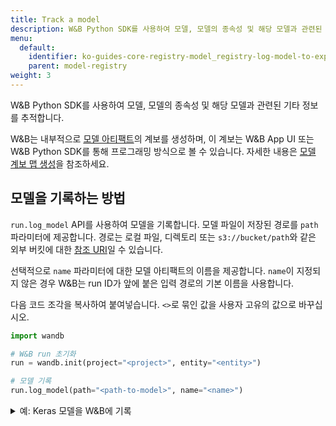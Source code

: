 ```yaml
---
title: Track a model
description: W&B Python SDK를 사용하여 모델, 모델의 종속성 및 해당 모델과 관련된 기타 정보를 추적합니다.
menu:
  default:
    identifier: ko-guides-core-registry-model_registry-log-model-to-experiment
    parent: model-registry
weight: 3
---
```


W&B Python SDK를 사용하여 모델, 모델의 종속성 및 해당 모델과 관련된 기타 정보를 추적합니다.

W&B는 내부적으로 [모델 아티팩트](/ko/guides/core/registry/model_registry/model-management-concepts/#model-artifact)의 계보를 생성하며, 이 계보는 W&B App UI 또는 W&B Python SDK를 통해 프로그래밍 방식으로 볼 수 있습니다. 자세한 내용은 [모델 계보 맵 생성](/ko/guides/core/registry/model_registry/model-lineage/)을 참조하세요.

## 모델을 기록하는 방법

`run.log_model` API를 사용하여 모델을 기록합니다. 모델 파일이 저장된 경로를 `path` 파라미터에 제공합니다. 경로는 로컬 파일, 디렉토리 또는 `s3://bucket/path`와 같은 외부 버킷에 대한 [참조 URI](/ko/guides/artifacts/track-external-files/#amazon-s3--gcs--azure-blob-storage-references)일 수 있습니다.

선택적으로 `name` 파라미터에 대한 모델 아티팩트의 이름을 제공합니다. `name`이 지정되지 않은 경우 W&B는 run ID가 앞에 붙은 입력 경로의 기본 이름을 사용합니다.

다음 코드 조각을 복사하여 붙여넣습니다. `<>`로 묶인 값을 사용자 고유의 값으로 바꾸십시오.

```python
import wandb

# W&B run 초기화
run = wandb.init(project="<project>", entity="<entity>")

# 모델 기록
run.log_model(path="<path-to-model>", name="<name>")
```

<details>

<summary>예: Keras 모델을 W&B에 기록</summary>

다음 코드 예제는 컨볼루션 신경망 (CNN) 모델을 W&B에 기록하는 방법을 보여줍니다.

```python
import os
import wandb
from tensorflow import keras
from tensorflow.keras import layers

config = {"optimizer": "adam", "loss": "categorical_crossentropy"}

# W&B run 초기화
run = wandb.init(entity="charlie", project="mnist-project", config=config)

# 트레이닝 알고리즘
loss = run.config["loss"]
optimizer = run.config["optimizer"]
metrics = ["accuracy"]
num_classes = 10
input_shape = (28, 28, 1)

model = keras.Sequential(
    [
        layers.Input(shape=input_shape),
        layers.Conv2D(32, kernel_size=(3, 3), activation="relu"),
        layers.MaxPooling2D(pool_size=(2, 2)),
        layers.Conv2D(64, kernel_size=(3, 3), activation="relu"),
        layers.MaxPooling2D(pool_size=(2, 2)),
        layers.Flatten(),
        layers.Dropout(0.5),
        layers.Dense(num_classes, activation="softmax"),
    ]
)

model.compile(loss=loss, optimizer=optimizer, metrics=metrics)

# 모델 저장
model_filename = "model.h5"
local_filepath = "./"
full_path = os.path.join(local_filepath, model_filename)
model.save(filepath=full_path)

# 모델 기록
run.log_model(path=full_path, name="MNIST")

# W&B에 run 종료를 명시적으로 알립니다.
run.finish()
```
</details>

